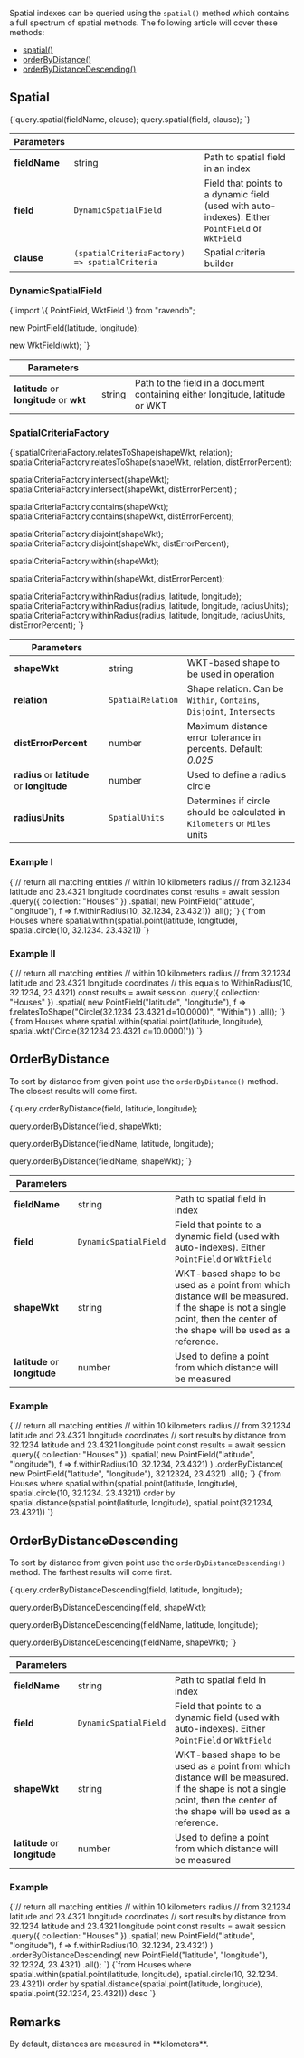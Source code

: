 
Spatial indexes can be queried using the `spatial()` method which contains a full spectrum of spatial methods. The following article will cover these methods:

- [spatial()](../../../client-api/session/querying/how-to-query-a-spatial-index.mdx#spatial)
- [orderByDistance()](../../../client-api/session/querying/how-to-query-a-spatial-index.mdx#orderbydistance)
- [orderByDistanceDescending()](../../../client-api/session/querying/how-to-query-a-spatial-index.mdx#orderbydistancedescending)

## Spatial

<TabItem value="spatial_1" label="spatial_1">
<CodeBlock language="js">
{`query.spatial(fieldName, clause);
query.spatial(field, clause);
`}
</CodeBlock>
</TabItem>

| Parameters | | |
| ------------- | ------------- | ----- |
| **fieldName** | string | Path to spatial field in an index |
| **field** | `DynamicSpatialField`  | Field that points to a dynamic field (used with auto-indexes). Either `PointField` or `WktField` |
| **clause** | `(spatialCriteriaFactory) => spatialCriteria` | Spatial criteria builder |

### DynamicSpatialField  

<TabItem value="spatial_2" label="spatial_2">
<CodeBlock language="js">
{`import \{ PointField, WktField \} from "ravendb";

new PointField(latitude, longitude);

new WktField(wkt);
`}
</CodeBlock>
</TabItem>

| Parameters | | |
| ------------- | ------------- | ----- |
| **latitude** or **longitude** or **wkt** | string | Path to the field in a document containing either longitude, latitude or WKT |

### SpatialCriteriaFactory

<TabItem value="spatial_3" label="spatial_3">
<CodeBlock language="js">
{`spatialCriteriaFactory.relatesToShape(shapeWkt, relation);
spatialCriteriaFactory.relatesToShape(shapeWkt, relation, distErrorPercent);

spatialCriteriaFactory.intersect(shapeWkt);
spatialCriteriaFactory.intersect(shapeWkt, distErrorPercent) ;

spatialCriteriaFactory.contains(shapeWkt);
spatialCriteriaFactory.contains(shapeWkt, distErrorPercent);

spatialCriteriaFactory.disjoint(shapeWkt);
spatialCriteriaFactory.disjoint(shapeWkt, distErrorPercent);

spatialCriteriaFactory.within(shapeWkt);

spatialCriteriaFactory.within(shapeWkt, distErrorPercent);

spatialCriteriaFactory.withinRadius(radius, latitude, longitude);
spatialCriteriaFactory.withinRadius(radius, latitude, longitude, radiusUnits);
spatialCriteriaFactory.withinRadius(radius, latitude, longitude, radiusUnits, distErrorPercent);
`}
</CodeBlock>
</TabItem>

| Parameters | | |
| ------------- | ------------- | ----- |
| **shapeWkt** | string | WKT-based shape to be used in operation |
| **relation** | `SpatialRelation` | Shape relation. Can be `Within`, `Contains`, `Disjoint`, `Intersects` |
| **distErrorPercent** | number | Maximum distance error tolerance in percents. Default: *0.025* |
| **radius** or **latitude** or **longitude** | number | Used to define a radius circle |
| **radiusUnits** | `SpatialUnits` | Determines if circle should be calculated in `Kilometers` or `Miles` units |

### Example I

<Tabs groupId='languageSyntax'>
<TabItem value="Node.js" label="Node.js">
<CodeBlock language="js">
{`// return all matching entities
// within 10 kilometers radius
// from 32.1234 latitude and 23.4321 longitude coordinates
const results = await session
    .query({ collection: "Houses" })
    .spatial(
        new PointField("latitude", "longitude"),
        f => f.withinRadius(10, 32.1234, 23.4321))
    .all();
`}
</CodeBlock>
</TabItem>
<TabItem value="RQL" label="RQL">
<CodeBlock language="sql">
{`from Houses
where spatial.within(spatial.point(latitude, longitude), spatial.circle(10, 32.1234. 23.4321))
`}
</CodeBlock>
</TabItem>
</Tabs>

### Example II

<Tabs groupId='languageSyntax'>
<TabItem value="Node.js" label="Node.js">
<CodeBlock language="js">
{`// return all matching entities
// within 10 kilometers radius
// from 32.1234 latitude and 23.4321 longitude coordinates
// this equals to WithinRadius(10, 32.1234, 23.4321)
const results = await session
    .query({ collection: "Houses" })
    .spatial(
        new PointField("latitude", "longitude"),
        f => f.relatesToShape("Circle(32.1234 23.4321 d=10.0000)", "Within")
    )
    .all();
`}
</CodeBlock>
</TabItem>
<TabItem value="RQL" label="RQL">
<CodeBlock language="sql">
{`from Houses
where spatial.within(spatial.point(latitude, longitude), spatial.wkt('Circle(32.1234 23.4321 d=10.0000)'))
`}
</CodeBlock>
</TabItem>
</Tabs>



## OrderByDistance

To sort by distance from given point use the `orderByDistance()` method. The closest results will come first.

<TabItem value="spatial_6" label="spatial_6">
<CodeBlock language="js">
{`query.orderByDistance(field, latitude, longitude);

query.orderByDistance(field, shapeWkt);

query.orderByDistance(fieldName, latitude, longitude);

query.orderByDistance(fieldName, shapeWkt);
`}
</CodeBlock>
</TabItem>

| Parameters | | |
| ------------- | ------------- | ----- |
| **fieldName** | string | Path to spatial field in index |
| **field** | `DynamicSpatialField` | Field that points to a dynamic field (used with auto-indexes). Either `PointField` or `WktField` |
| **shapeWkt** | string | WKT-based shape to be used as a point from which distance will be measured. If the shape is not a single point, then the center of the shape will be used as a reference. |
| **latitude** or **longitude** | number | Used to define a point from which distance will be measured |

### Example

<Tabs groupId='languageSyntax'>
<TabItem value="Node.js" label="Node.js">
<CodeBlock language="js">
{`// return all matching entities
// within 10 kilometers radius
// from 32.1234 latitude and 23.4321 longitude coordinates
// sort results by distance from 32.1234 latitude and 23.4321 longitude point
const results = await session
    .query({ collection: "Houses" })
    .spatial(
        new PointField("latitude", "longitude"),
        f => f.withinRadius(10, 32.1234, 23.4321)
    )
    .orderByDistance(
        new PointField("latitude", "longitude"),
        32.12324, 23.4321)
    .all();
`}
</CodeBlock>
</TabItem>
<TabItem value="RQL" label="RQL">
<CodeBlock language="sql">
{`from Houses
where spatial.within(spatial.point(latitude, longitude), spatial.circle(10, 32.1234. 23.4321))
order by spatial.distance(spatial.point(latitude, longitude), spatial.point(32.1234, 23.4321))
`}
</CodeBlock>
</TabItem>
</Tabs>



## OrderByDistanceDescending

To sort by distance from given point use the `orderByDistanceDescending()` method. The farthest results will come first.

<TabItem value="spatial_8" label="spatial_8">
<CodeBlock language="js">
{`query.orderByDistanceDescending(field, latitude, longitude);

query.orderByDistanceDescending(field, shapeWkt);

query.orderByDistanceDescending(fieldName, latitude, longitude);

query.orderByDistanceDescending(fieldName, shapeWkt);
`}
</CodeBlock>
</TabItem>

| Parameters | | |
| ------------- | ------------- | ----- |
| **fieldName** | string | Path to spatial field in index |
| **field** | `DynamicSpatialField` | Field that points to a dynamic field (used with auto-indexes). Either `PointField` or `WktField` |
| **shapeWkt** | string | WKT-based shape to be used as a point from which distance will be measured. If the shape is not a single point, then the center of the shape will be used as a reference. |
| **latitude** or **longitude** | number | Used to define a point from which distance will be measured |

### Example

<Tabs groupId='languageSyntax'>
<TabItem value="Node.js" label="Node.js">
<CodeBlock language="js">
{`// return all matching entities
// within 10 kilometers radius
// from 32.1234 latitude and 23.4321 longitude coordinates
// sort results by distance from 32.1234 latitude and 23.4321 longitude point
const results = await session
    .query({ collection: "Houses" })
    .spatial(
        new PointField("latitude", "longitude"),
        f => f.withinRadius(10, 32.1234, 23.4321)
    )
    .orderByDistanceDescending(
        new PointField("latitude", "longitude"),
        32.12324, 23.4321)
    .all();
`}
</CodeBlock>
</TabItem>
<TabItem value="RQL" label="RQL">
<CodeBlock language="sql">
{`from Houses
where spatial.within(spatial.point(latitude, longitude), spatial.circle(10, 32.1234. 23.4321))
order by spatial.distance(spatial.point(latitude, longitude), spatial.point(32.1234, 23.4321)) desc
`}
</CodeBlock>
</TabItem>
</Tabs>



## Remarks

<Admonition type="note" title="">
By default, distances are measured in **kilometers**.
</Admonition>


